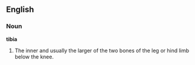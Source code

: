 ==English==

===Noun===

'''tibia'''

#The inner and usually the larger of the two bones of the leg or hind limb below the knee.